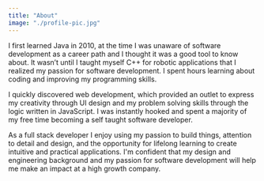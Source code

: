 ```yaml
---
title: "About"
image: "./profile-pic.jpg"
---
```



I first learned Java in 2010, at the time I was unaware of software development as a career path and I thought it was a good tool to know about. It wasn’t until I taught myself C++ for robotic applications that I realized my passion for software development. I spent hours learning about coding and improving my programming skills.

I quickly discovered web development, which provided an outlet to express my creativity through UI design and my problem solving skills through the logic written in JavaScript. I was instantly hooked and spent a majority of my free time becoming a self taught software developer.

As a full stack developer I enjoy using my passion to build things, attention to detail and design, and the opportunity for lifelong learning to create intuitive and practical applications. I'm confident that my design and engineering background and my passion for software development will help me make an impact at a high growth company.
